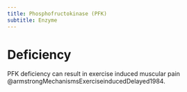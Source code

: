 ```yaml
---
title: Phosphofructokinase (PFK)
subtitle: Enzyme
---
```


# Deficiency

PFK deficiency can result in exercise induced muscular pain @armstrongMechanismsExerciseinducedDelayed1984.